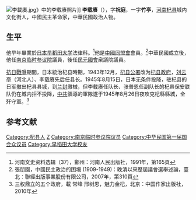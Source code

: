 [[File:李載賡.jpg|thumb]]》中的李载赓照片]]
'''李载赓'''（{{bd|？||？|}}），字'''祝庭'''，一字'''竹亭'''，[[河南|河南]][[杞县|杞县]]城内文化街人，中國民主革命家，中華民國政治人物。

==生平==
他早年畢業於[[日本|日本]][[早稻田大学|早稻田大学]]法律科。<ref>河南文史资料选辑（37），鄭州：河南人民出版社，1991年，第165頁</ref>他是[[中國同盟會|中國同盟會]]會員。<ref>張朋園，中國民主政治的困境 (1909-1949)：晚清以來歷屆議會選舉述論，臺北：聯經出版事業股份有限公司，2007年，第310頁</ref>中華民國成立後，他任[[南京临时参议院|南京临时参议院]]議員，後任[[民元國會|民元國會]]衆議院議員。

[[抗日戰爭|抗日戰爭]]期間，日本統治杞县時期，1943年12月，[[杞县公署|杞县公署]]改为[[杞县政府|杞县政府]]，[[刘云亭|刘云亭]]（河北人）、李载赓先后任县长。1945年8月15日，日本无条件投降，驻杞县的日军撤出杞县县城，到[[兰封|兰封]]缴械，但李载赓任队长、张普恩任副队长的杞县保安联队仍在城内拒不投降，[[中共|中共]]領導的軍隊遂于1945年8月26日夜攻克杞縣縣城，全歼守軍。<ref>三权鼎立的五个政府，載 常峰 邢树恩，魅力金杞，北京：中国作家出版社，2010年</ref>

==参考文献==
{{reflist}}

{{DEFAULTSORT:Li李}}
[[Category:杞县人|Category:杞县人]]
[[Category:李姓|Z]]
[[Category:南京临时参议院议员|Category:南京临时参议院议员]]
[[Category:中华民国第一届国会众议员|Category:中华民国第一届国会众议员]]
[[Category:早稻田大学校友|Category:早稻田大学校友]]